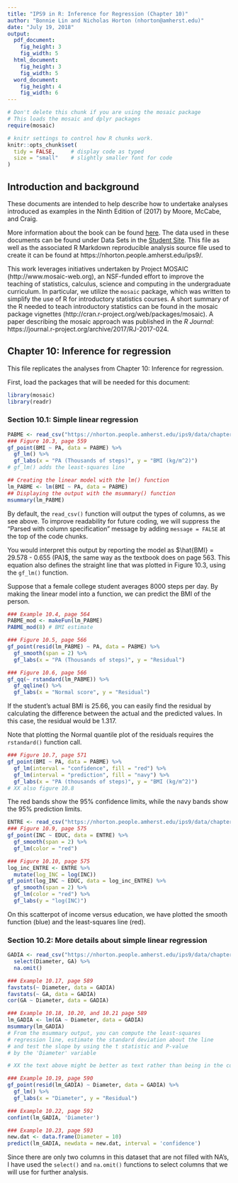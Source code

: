 ```yaml
---
title: "IPS9 in R: Inference for Regression (Chapter 10)"
author: "Bonnie Lin and Nicholas Horton (nhorton@amherst.edu)"
date: "July 19, 2018"
output: 
  pdf_document:
    fig_height: 3
    fig_width: 5
  html_document:
    fig_height: 3
    fig_width: 5
  word_document:
    fig_height: 4
    fig_width: 6
---
```



```r
# Don't delete this chunk if you are using the mosaic package
# This loads the mosaic and dplyr packages
require(mosaic)
```

```r
# knitr settings to control how R chunks work.
knitr::opts_chunk$set(
  tidy = FALSE,     # display code as typed
  size = "small"    # slightly smaller font for code
)
```

## Introduction and background 

These documents are intended to help describe how to undertake analyses introduced 
as examples in the Ninth Edition of \emph{Introduction to the Practice of Statistics} (2017) by Moore, McCabe, and Craig.

More information about the book can be found [here](https://macmillanlearning.com/Catalog/product/introductiontothepracticeofstatistics-ninthedition-moore).
The data used in these documents can be found under Data Sets in the [Student Site](https://www.macmillanlearning.com/catalog/studentresources/ips9e?_ga=2.29224888.526668012.1531487989-1209447309.1529940008#). This
file as well as the associated R Markdown reproducible analysis source file used to create it can be found at https://nhorton.people.amherst.edu/ips9/.

This work leverages initiatives undertaken by Project MOSAIC (http://www.mosaic-web.org), an NSF-funded effort to improve the teaching of statistics, calculus, science and computing in the undergraduate curriculum. In particular, we utilize the `mosaic` package, which was written to simplify the use of R for introductory statistics courses. A short summary of the R needed to teach introductory statistics can be found in the mosaic package vignettes (http://cran.r-project.org/web/packages/mosaic).  A paper describing the mosaic approach was published in the *R Journal*: https://journal.r-project.org/archive/2017/RJ-2017-024.
  
## Chapter 10: Inference for regression
This file replicates the analyses from Chapter 10: Inference for regression.

First, load the packages that will be needed for this document: 
```r
library(mosaic)
library(readr)
```

### Section 10.1: Simple linear regression
```r
PABME <- read_csv("https://nhorton.people.amherst.edu/ips9/data/chapter10/EG10-01PABMI.csv")
### Figure 10.3, page 559
gf_point(BMI ~ PA, data = PABME) %>%
  gf_lm() %>%
  gf_labs(x = "PA (Thousands of steps)", y = "BMI (kg/m^2)")
# gf_lm() adds the least-squares line

## Creating the linear model with the lm() function
lm_PABME <- lm(BMI ~ PA, data = PABME)
## Displaying the output with the msummary() function
msummary(lm_PABME)
```
By default, the `read_csv()` function will output the types of columns, as we see above. 
To improve readability for future coding, we will suppress the "Parsed with column 
specification" message by adding `message = FALSE` at the top of the code chunks.

You would interpret this output by reporting the model as 
$\hat{BMI} = 29.578 - 0.655 (PA)$, the same way as the textbook does on page 
563. This equation also defines the straight line that was plotted in Figure 10.3, 
using the `gf_lm()` function.

Suppose that a female college student averages 8000 steps per day. By making 
the linear model into a function, we can predict the BMI of the person. 
```r
### Example 10.4, page 564
PABME_mod <- makeFun(lm_PABME)
PABME_mod(8) # BMI estimate 

### Figure 10.5, page 566
gf_point(resid(lm_PABME) ~ PA, data = PABME) %>%
  gf_smooth(span = 2) %>%
  gf_labs(x = "PA (Thousands of steps)", y = "Residual") 

### Figure 10.6, page 566
gf_qq(~ rstandard(lm_PABME)) %>%
  gf_qqline() %>%
  gf_labs(x = "Normal score", y = "Residual")
```

If the student's actual BMI is 25.66, you can easily find the residual by calculating the 
difference between the actual and the predicted values. In this case, the residual would 
be 1.317. 

Note that plotting the Normal quantile plot of the residuals requires the `rstandard()` 
function call. 

```r
### Figure 10.7, page 571
gf_point(BMI ~ PA, data = PABME) %>%
  gf_lm(interval = "confidence", fill = "red") %>%
  gf_lm(interval = "prediction", fill = "navy") %>%
  gf_labs(x = "PA (thousands of steps)", y = "BMI (kg/m^2)")
# XX also figure 10.8
```

The red bands show the 95% confidence limits, while the navy bands show the 
95% prediction limits. 


```r
ENTRE <- read_csv("https://nhorton.people.amherst.edu/ips9/data/chapter10/EG10-11ENTRE.csv")
### Figure 10.9, page 575
gf_point(INC ~ EDUC, data = ENTRE) %>%
  gf_smooth(span = 2) %>%
  gf_lm(color = "red") 

### Figure 10.10, page 575
log_inc_ENTRE <- ENTRE %>% 
  mutate(log_INC = log(INC))
gf_point(log_INC ~ EDUC, data = log_inc_ENTRE) %>%
  gf_smooth(span = 2) %>%
  gf_lm(color = "red") %>%
  gf_labs(y = "log(INC)")
```

On this scatterpot of income versus education, we have plotted the smooth function (blue) 
and the least-squares line (red). 

### Section 10.2: More details about simple linear regression

```r
GADIA <- read_csv("https://nhorton.people.amherst.edu/ips9/data/chapter10/EG10-16GADIA.csv") %>%
  select(Diameter, GA) %>%
  na.omit()

### Example 10.17, page 589
favstats(~ Diameter, data = GADIA)
favstats(~ GA, data = GADIA)
cor(GA ~ Diameter, data = GADIA)

### Example 10.18, 10.20, and 10.21 page 589
lm_GADIA <- lm(GA ~ Diameter, data = GADIA)
msummary(lm_GADIA) 
# From the msummary output, you can compute the least-squares
# regression line, estimate the standard deviation about the line 
# and test the slope by using the t statistic and P-value 
# by the 'Diameter' variable

# XX the text above might be better as text rather than being in the code chunk

### Example 10.19, page 590 
gf_point(resid(lm_GADIA) ~ Diameter, data = GADIA) %>%
  gf_lm() %>%
  gf_labs(x = "Diameter", y = "Residual")

### Example 10.22, page 592
confint(lm_GADIA, 'Diameter')

### Example 10.23, page 593
new.dat <- data.frame(Diameter = 10)
predict(lm_GADIA, newdata = new.dat, interval = 'confidence')
```
Since there are only two columns in this dataset that are not filled with NA's, I have 
used the `select()` and `na.omit()` functions to select columns that we will use for 
further analysis. 
